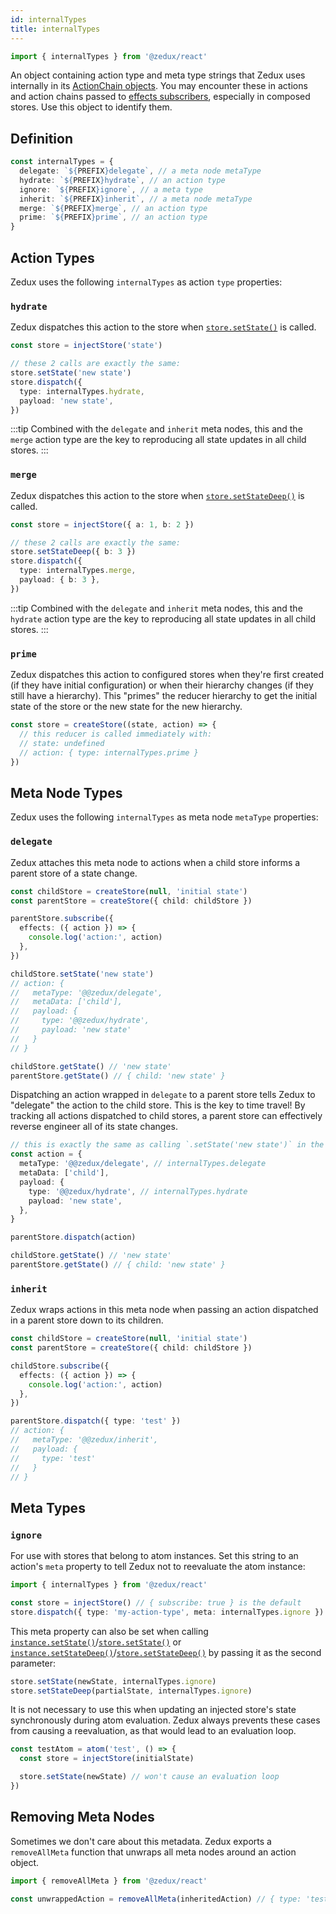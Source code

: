 ```yaml
---
id: internalTypes
title: internalTypes
---
```


```ts
import { internalTypes } from '@zedux/react'
```

An object containing action type and meta type strings that Zedux uses internally in its [ActionChain objects](../types/ActionChain). You may encounter these in actions and action chains passed to [effects subscribers](../classes/Store#subscribe), especially in composed stores. Use this object to identify them.

## Definition

```ts
const internalTypes = {
  delegate: `${PREFIX}delegate`, // a meta node metaType
  hydrate: `${PREFIX}hydrate`, // an action type
  ignore: `${PREFIX}ignore`, // a meta type
  inherit: `${PREFIX}inherit`, // a meta node metaType
  merge: `${PREFIX}merge`, // an action type
  prime: `${PREFIX}prime`, // an action type
}
```

## Action Types

Zedux uses the following `internalTypes` as action `type` properties:

### `hydrate`

Zedux dispatches this action to the store when [`store.setState()`](../classes/Store#setstate) is called.

```ts
const store = injectStore('state')

// these 2 calls are exactly the same:
store.setState('new state')
store.dispatch({
  type: internalTypes.hydrate,
  payload: 'new state',
})
```

:::tip
Combined with the `delegate` and `inherit` meta nodes, this and the `merge` action type are the key to reproducing all state updates in all child stores.
:::

### `merge`

Zedux dispatches this action to the store when [`store.setStateDeep()`](../classes/Store#setstatedeep) is called.

```ts
const store = injectStore({ a: 1, b: 2 })

// these 2 calls are exactly the same:
store.setStateDeep({ b: 3 })
store.dispatch({
  type: internalTypes.merge,
  payload: { b: 3 },
})
```

:::tip
Combined with the `delegate` and `inherit` meta nodes, this and the `hydrate` action type are the key to reproducing all state updates in all child stores.
:::

### `prime`

Zedux dispatches this action to configured stores when they're first created (if they have initial configuration) or when their hierarchy changes (if they still have a hierarchy). This "primes" the reducer hierarchy to get the initial state of the store or the new state for the new hierarchy.

```ts
const store = createStore((state, action) => {
  // this reducer is called immediately with:
  // state: undefined
  // action: { type: internalTypes.prime }
})
```

## Meta Node Types

Zedux uses the following `internalTypes` as meta node `metaType` properties:

### `delegate`

Zedux attaches this meta node to actions when a child store informs a parent store of a state change.

```ts
const childStore = createStore(null, 'initial state')
const parentStore = createStore({ child: childStore })

parentStore.subscribe({
  effects: ({ action }) => {
    console.log('action:', action)
  },
})

childStore.setState('new state')
// action: {
//   metaType: '@@zedux/delegate',
//   metaData: ['child'],
//   payload: {
//     type: '@@zedux/hydrate',
//     payload: 'new state'
//   }
// }

childStore.getState() // 'new state'
parentStore.getState() // { child: 'new state' }
```

Dispatching an action wrapped in `delegate` to a parent store tells Zedux to "delegate" the action to the child store. This is the key to time travel! By tracking all actions dispatched to child stores, a parent store can effectively reverse engineer all of its state changes.

```ts
// this is exactly the same as calling `.setState('new state')` in the child store:
const action = {
  metaType: '@@zedux/delegate', // internalTypes.delegate
  metaData: ['child'],
  payload: {
    type: '@@zedux/hydrate', // internalTypes.hydrate
    payload: 'new state',
  },
}

parentStore.dispatch(action)

childStore.getState() // 'new state'
parentStore.getState() // { child: 'new state' }
```

### `inherit`

Zedux wraps actions in this meta node when passing an action dispatched in a parent store down to its children.

```ts
const childStore = createStore(null, 'initial state')
const parentStore = createStore({ child: childStore })

childStore.subscribe({
  effects: ({ action }) => {
    console.log('action:', action)
  },
})

parentStore.dispatch({ type: 'test' })
// action: {
//   metaType: '@@zedux/inherit',
//   payload: {
//     type: 'test'
//   }
// }
```

## Meta Types

### `ignore`

For use with stores that belong to atom instances. Set this string to an action's `meta` property to tell Zedux not to reevaluate the atom instance:

```ts
import { internalTypes } from '@zedux/react'

const store = injectStore() // { subscribe: true } is the default
store.dispatch({ type: 'my-action-type', meta: internalTypes.ignore })
```

This meta property can also be set when calling [`instance.setState()`](../classes/AtomInstance#setstate)/[`store.setState()`](../classes/Store#setstate) or [`instance.setStateDeep()`](../classes/AtomInstance#setstatedeep)/[`store.setStateDeep()`](../classes/Store#setstatedeep) by passing it as the second parameter:

```ts
store.setState(newState, internalTypes.ignore)
store.setStateDeep(partialState, internalTypes.ignore)
```

It is not necessary to use this when updating an injected store's state synchronously during atom evaluation. Zedux always prevents these cases from causing a reevaluation, as that would lead to an evaluation loop.

```ts
const testAtom = atom('test', () => {
  const store = injectStore(initialState)

  store.setState(newState) // won't cause an evaluation loop
})
```

## Removing Meta Nodes

Sometimes we don't care about this metadata. Zedux exports a `removeAllMeta` function that unwraps all meta nodes around an action object.

```ts
import { removeAllMeta } from '@zedux/react'

const unwrappedAction = removeAllMeta(inheritedAction) // { type: 'test' }
```
